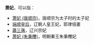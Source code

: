 '''萧妃'''，可以指：
*[[萧妃_(唐顺宗)|萧妃 (唐顺宗)]]，唐顺宗为太子时的太子妃
*[[端顺皇后|端顺皇后]]，辽朝人皇王妃，耶律倍妻
*[[蕭三蒨|蕭三蒨]]，辽兴宗妃
*[[萧妃_(朱秉欆)|萧妃 (朱秉欆)]]，明朝秦王朱秉欆妃
{{Disambig|cat=二字封號消歧義|X}}